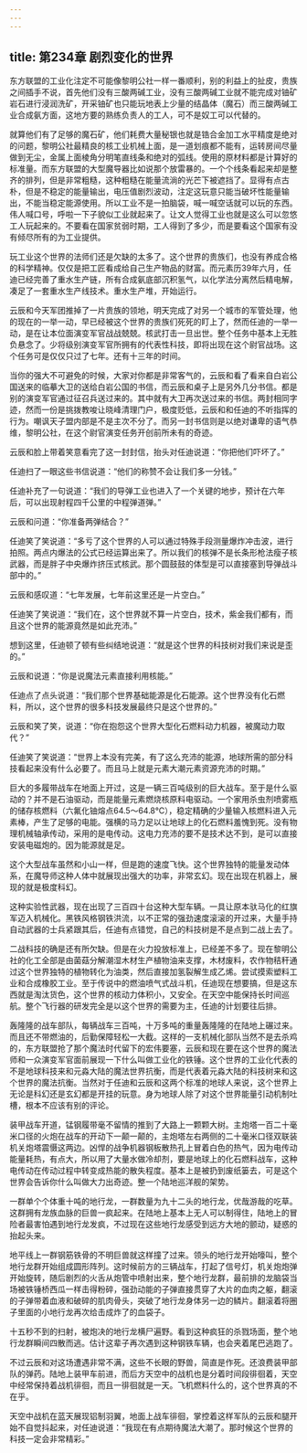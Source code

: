 ```yaml
---
---
---
```

title: 第234章 剧烈变化的世界
---



东方联盟的工业化注定不可能像黎明公社一样一番顺利，别的利益上的扯皮，贵族之间插手不说，首先他们没有三酸两碱工业，没有三酸两碱工业就不能完成对铀矿岩石进行浸润洗矿，开采铀矿也只能玩地表上少量的结晶体（魔石）而三酸两碱工业合成氨方面，这地方要的熟练负责人的工人，可不是奴工可以代替的。

就算他们有了足够的魔石矿，他们耗费大量秘银也就是锆合金加工水平精度是绝对的问题，黎明公社最精良的核工业机械上面，是一道划痕都不能有，运转房间尽量做到无尘，金属上面棱角分明笔直线条和绝对的弧线。使用的原材料都是计算好的标准量。而东方联盟的大型魔导器比如说那个放雷暴的。一个个线条看起来却是整齐的排列，但是非常粗糙，这种粗糙在能量流淌的光芒下被遮挡了。显得有点古朴，但是不稳定的能量输出，电压值剧烈波动，注定这玩意只能当破坏性能量输出，不能当稳定能源使用。所以工业不是一拍脑袋，喊一喊空话就可以玩的东西。伟人喊口号，呼啦一下子貌似工业就起来了。让文人觉得工业也就是这么可以忽悠工人玩起来的。不要看在国家贫弱时期，工人得到了多少，而是要看这个国家有没有倾尽所有的为工业提供。

玩工业这个世界的法师们还是欠缺的太多了。这个世界的贵族们，也没有养成合格的科学精神。仅仅是把工匠看成给自己生产物品的财富。而元素历39年六月，任迪已经完善了重水生产链，所有合成氨底部沉积氢气，以化学法分离然后精电解，凑足了一套重水生产线技术。重水生产堆，开始运行。

云辰和今天军团推掉了一片贵族的领地，明天完成了对另一个城市的军管处理，他的现在的一举一动，早已经被这个世界的贵族们死死的盯上了，然而任迪的一举一动，是在让本位面演变军官战战兢兢。核武打击一旦出世。整个任务中基本上无胜负悬念了。少将级别演变军官所拥有的代表性科技，即将出现在这个尉官战场。这个任务可是仅仅只过了七年。还有十三年的时间。

当你的强大不可避免的时候，大家对你都是非常客气的，云辰和看了看来自白岩公国送来的临摹大卫的送给白岩公国的书信，而云辰和桌子上是另外几分书信。都是别的演变军官通过征召兵送过来的。其中就有大卫再次送过来的书信。两封相同字迹，然而一份是挑拨教唆让晓峰清理门户，极度贬低，云辰和和任迪的不听指挥的行为。嘲讽天子盟内部是不是主次不分了。而另一封书信则是以绝对谦卑的语气恭维，黎明公社，在这个尉官演变任务开创前所未有的奇迹。

云辰和脸上带着笑意看完了这一封封信，抬头对任迪说道：“你把他们吓坏了。”

任迪扫了一眼这些书信说道：“他们的称赞不会让我们多一分钱。”

任迪补充了一句说道：“我们的导弹工业也进入了一个关键的地步，预计在六年后，可以出现射程四千公里的中程弹道弹。”

云辰和问道：“你准备两弹结合？”

任迪笑了笑说道：“多亏了这个世界的人可以通过特殊手段测量爆炸冲击波，进行拍照。两点内爆法的公式已经运算出来了。所以我们的核弹不是长条形枪法瘦子核武器，而是胖子中央爆炸挤压式核武。那个圆鼓鼓的体型是可以直接塞到导弹战斗部中的。”

云辰和感叹道：“七年发展，七年前这里还是一片空白。”

任迪笑了笑说道：“我们在，这个世界就不算一片空白，技术，紫金我们都有，而且这个世界的能源竟然是如此充沛。”

想到这里，任迪顿了顿有些纠结地说道：“就是这个世界的科技树对我们来说是歪的。”

云辰和说道：“你是说魔法元素直接利用核能。”

任迪点了点头说道：“我们那个世界基础能源是化石能源。这个世界没有化石燃料，所以，这个世界的很多科技发展最终只是这个世界的。”

云辰和笑了笑，说道：“你在抱怨这个世界大型化石燃料动力机器，被魔动力取代？”

任迪笑了笑说道：“世界上本没有完美，有了这么充沛的能源，地球所需的部分科技看起来没有什么必要了。而且马上就是元素大潮元素资源充沛的时期。”

巨大的多履带战车在地面上开过，这是一辆三百吨级别的巨大战车。至于是什么驱动的？并不是石油驱动，而是能量元素燃烧核原料电驱动。一个家用杀虫剂喷雾瓶的储存核燃料（六氟化铀熔点64.5～64.8℃），稳定精确的少量输入核燃料进入元素棒，产生了足够的电能。强横的马力足以让地球上的化石燃料羞愧到死。没有物理机械轴承传动，采用的是电传动。这电力充沛的要不是技术达不到，是可以直接安装电磁炮的。因为能源就是足。

这个大型战车虽然和小山一样，但是跑的速度飞快。这个世界独特的能量发动体系，在魔导师这种人体中就展现出强大的功率，非常玄幻。现在出现在机器上，展现的就是极度科幻。

这种实验性武器，现在出现了三百四十台这种大型车辆。一具让原本驮马化的红旗军迈入机械化。黑铁风格钢铁洪流，以不正常的强劲速度滚滚的开过来，大量手持自动武器的士兵紧跟其后，任迪有点错觉，自己的科技树是不是点到二战上去了。

二战科技的确是还有所欠缺。但是在火力投放标准上，已经差不多了。现在黎明公社的化工全部是由菌菇分解潮湿木材生产植物油来支撑，木材废料，农作物秸秆通过这个世界独特的植物转化为油类，然后直接加氢裂解生成乙烯。尝试摸索塑料工业和合成橡胶工业。至于传说中的燃油喷气式战斗机，任迪现在想要搞，但是这东西就是淘汰货色，这个世界的核动力体积小，又安全。在天空中能保持长时间巡航。整个飞行器的研发完全是以这个世界的需要为主，任迪的计划要往后排。

轰隆隆的战车部队，每辆战车三百吨，十万多吨的重量轰隆隆的在陆地上碾过来。而且还不带燃油的，后勤保障轻松一大截。这样的一支机械化部队当然不是去杀鸡的，东方联盟抢了那个魔法时代留下的宏伟要塞，云辰和现在要在这个世界的魔法师和一众演变军官面前展现一下什么叫做工业化的铁锤。这个世界的工业化代表的不是地球科技来和元淼大陆的魔法世界抗衡，而是代表着元淼大陆的科技树来和这个世界的魔法抗衡。当然对于任迪和云辰和这两个标准的地球人来说，这个世界上无论是科幻还是玄幻都是开挂的玩意。身为地球人除了对这个世界能量引动机制吐槽，根本不应该有别的评论。

装甲战车开道，锰钢履带毫不留情的推到了大路上一颗颗大树。主炮塔一百二十毫米口径的火炮在战车的开动下一颠一颠的，主炮塔左右两侧的二十毫米口径双联装机关炮塔震慑这两边。凶悍的战争机器钢板散热孔上冒着白色的热气，因为电传动能量耗热，有点大，所以用了大量水做冷却剂，要是地球上的化石燃料战车，这种电传动在传动过程中转变成热能的散失程度。基本上是被扔到废纸篓去，可是这个世界会告诉你什么叫做大力出奇迹。整一个陆地巡洋舰的架势。

一群单个个体重十吨的地行龙，一群数量为九十二头的地行龙，优哉游哉的吃草。这群拥有龙族血脉的巨兽一疯起来。在陆地上基本上无人可以制得住，陆地上的冒险者最害怕遇到地行龙发疯，不过现在这些地行龙感受到远方大地的颤动，疑惑的抬起头来。

地平线上一群钢筋铁骨的不明巨兽就这样撞了过来。领头的地行龙开始嚎叫，整个地行龙群开始组成圆形阵列。这时候前方的三辆战车，打起了信号灯，机关炮炮弹开始旋转，随后剧烈的火舌从炮管中喷射出来，整个地行龙群，最前排的龙脑袋当场被铁锤桥西瓜一样击得粉碎，强劲动能的子弹直接贯穿了大片的血肉之躯，翻滚的子弹带着血液和破碎的肌肉骨头，突破了地行龙身体另一边的鳞片。翻滚着将圈子里面的小地行龙再次给击成炸了的血袋子。

十五秒不到的扫射，被炮决的地行龙横尸遍野。看到这种疯狂的杀戮场面，整个地行龙群瞬间四散而逃。估计这辈子再次遇到这种钢铁车辆，也会夹着尾巴逃跑了。

不过云辰和对这场遭遇非常不满，这些不长眼的野兽，简直是作死。还浪费装甲部队的弹药。陆地上装甲车前进，而后方天空中的战机也是分着时间段徘徊着，天空中经常保持着战机徘徊，而且一徘徊就是一天。飞机燃料什么的，这个世界真的不在乎。

天空中战机在蓝天展现铝制羽翼，地面上战车徘徊，掌控着这样军队的云辰和腿开始不自觉抖起来，对任迪说道：“我现在有点期待魔法大潮了。那时候这个世界的科技一定会非常精彩。”